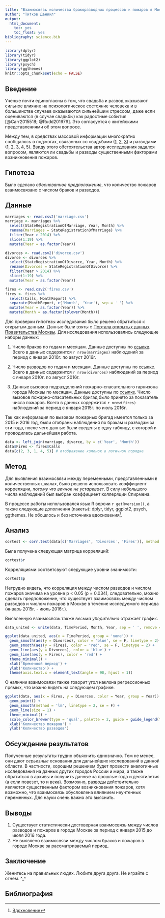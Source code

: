 ```yaml
---
title: "Взаимосвязь количества бракоразводных процессов и пожаров в Москве в 2015-2016 годах"
author: "Титков Даниил"
output: 
  html_document:
    toc: yes
    toc_float: yes
bibliography: science.bib
---
```


```r
library(dplyr)
library(tidyr)
library(ggplot2)
library(psych)
library(ggthemes)
knitr::opts_chunk$set(echo = FALSE)
```

## Введение

Ученые почти единогласны в том, что свадьба и развод оказывают сильное влияние на психологическое состояние человека и в большинстве случаев оказываются сильнейшим стрессом, даже если оцениваются (в случае свадьбы) как радостные события [@Carr2015518; @Rudd201679]. Это согласуется с житейскими представлениями об этом вопросе. 

Между тем, в средствах массовой информации многократно сообщалось о поджогах, связанных со свадьбами ([1](https://russia.tv/video/show/brand_id/5169/episode_id/1053399/video_id/1042726/), [2](http://www.vesti.ru/doc.html?id=1901157&cid=520), [3](http://obozrevatel.com/family/v-britanii-zhenih-podzheg-drevnij-zamok-vo-vremya-svadbyi.htm)) и разводами ([1](http://www.e1.ru/news/spool/news_id-449260.html), [2](http://skoronovosti.ru/nnovgorod/2016/09/01/247046-nizhegorodets-podzheg-mashinu-zheny-za-zhelanie-razvestis.html), [3](http://petrowsk64.ru/posle-razvoda-zhitel-petrovska-podzheg-dom-byivshey-zhenyi.html), [4](http://www.mk.ru/incident/2015/05/19/podrostok-podzheg-kvartiru-chtoby-otomstit-novomu-otcu-za-razvod-roditeley.html), [5](http://v-kurse-voronezh.ru/proishestvia/21357)). Ввиду этого обстоятельства автор исследования задался вопросом, являются ли свадьбы и разводы существенными факторами возникновения пожаров. 

## Гипотеза

Было сделано _обоснованное предположение_, что количество пожаров взаимосвязано с числом браков и разводов. 

## Данные

```r

marriages <- read.csv2('marriage.csv')
marriage <- marriages %>% 
  select(StateRegistrationOfMarriage, Year, Month) %>% 
  rename(Marriages = StateRegistrationOfMarriage) %>% 
  filter(Year > 2014) %>% 
  slice(1:19) %>% 
  mutate(Year = as.factor(Year))

divorces <- read.csv2('divorce.csv')
divorce <- divorces %>% 
  select(StateRegistrationOfDivorce, Year, Month) %>% 
  rename(Divorces = StateRegistrationOfDivorce) %>% 
  filter(Year > 2014) %>% 
  slice(1:19) %>% 
  mutate(Year = as.factor(Year))

fires <- read.csv2('fires.csv')
fires <- fires %>% 
  select(Calls, MonthReport) %>% 
  separate(MonthReport, c('Month', 'Year'), sep = ' ') %>% 
  mutate(Year = as.factor(Year)) %>% 
  mutate(Month = as.factor(tolower(Month))) 

```


Для проверки гипотезы исследования было решено обратиться к открытым данным. Данные были взяты с [Портала открытых данных Правительства Москвы](http://data.mos.ru/). Для исследования использовались следующие наборы данных:

1. Число браков по годам и месяцам. Данные доступны по [ссылке]( <http://data.mos.ru/opendata/7704111479-chislo-brakov-po-godam>). Всего в данных содержится `r nrow(marriages)`  наблюдений за период с января 2010г. по август 2016г.

2. Число разводов по годам и месяцам. Данные доступны по [ссылке]( <http://data.mos.ru/opendata/7704111479-chislo-razvodov-po-godam>). Всего в данных содержится `r nrow(divorces)`  наблюдений за период с января 2010г. по август 2016г.

3. Данные вызовов подразделений пожарно-спасательного гарнизона города Москвы по месяцам. Данные доступны по [ссылке]( <http://data.mos.ru/opendata/7710474791-dannye-vyzovov-pojarnoy-slujby-po-mesyatsam>). Число вызовов пожарно-спасательных бригад было принято за показатель числа пожаров. Всего в данных содержится `r nrow(fires)`  наблюдений за период с января 2015г. по июль 2016г.

Так как информация по вызовом пожарных бригад имеется только за 2015 и 2016 год, были отобраны наблюдения по бракам и разводам за эти года, после чего данные были сведены в одну таблицу, с которой и проводилась дальнейшая работа. 

```r
data <- left_join(marriage, divorce, by = c('Year', 'Month'))
data$Fires <- fires$Calls
data[c(2, 3, 1, 4, 5)] # отображение колонок в логичном порядке

```


## Метод

Для выявления взаимосвязи между переменными, представленными в количественных шкалах, было решено использовать коэффициент корреляции, _потому что вечное не устаревает_. В силу небольшого числа наблюдений был выбран коэффициент коллеряции Спирмена. 

В процессе работы использовался язык R версии `r getRversion()`, а также следующие дополнения (пакеты): dplyr, tidyr, ggplot2, psych, ggthemes. Не обошлось и без источника вдохновения[^1]. 

[^1]: [Вдохновение](http://www.tylervigen.com/spurious-correlations)

## Анализ

```r
cortest <- corr.test(data[c('Marriages', 'Divorces', 'Fires')], method = 'spearman', adjust = 'none') # тест из пакета psych

```

Была получена следующая матрица корреляций:
```r
cortest$r
```
 
Корреляциями соответсвуют следующие уровни значимости:

```r
cortest$p

```

Нетрудно видеть, что корреляция между числом разводов и числом пожаров значима на уровне p < 0.05 (p = 0.034), следовательно, можно сделать предположение, что существует взаимосвязь между числом разводов и числом пожаров в Москве в течение исследуемого периода (январь 2015г. - июль 2016г.). 

Выявленную взаимосвязь также _весьма убедительно_ отражает график.

```r
data_united <- unite(data, TimePeriod, Month, Year, sep = ' ', remove = TRUE)

ggplot(data_united, aes(x = TimePeriod, group = 'none')) +
  geom_smooth(aes(y = Divorces), color = 'blue', se = F, linetype = 2) +
  geom_smooth(aes(y = Fires), color = 'red', se = F, linetype = 2) +
  geom_line(aes(y = Divorces), color = 'blue') +
  geom_line(aes(y = Fires), color = 'red') +
  theme_minimal() + 
  xlab('Временной период') +
  ylab('Количество') +
  theme(axis.text.x = element_text(angle = 90, hjust = 1))
```

О наличии взаимосвязи также говорит угол наклона регрессионных прямых, что можно видеть на следующем графике. 

```r
ggplot(data, aes(x = Fires, y = Divorces, color = Year, group = Year)) +
  geom_point() +
  geom_smooth(method = 'lm', linetype = 2, se = F) +
  geom_line(size = 1) + 
  theme_minimal() +
  scale_color_brewer(type = 'qual', palette = 2, guide = guide_legend(title = "Год")) +
  xlab('Количество пожаров') + 
  ylab('Количество разводов')

```


## Обсуждение результатов

Полученные результаты трудно объяснить однозначно. Тем не менее, они дают _серьезные_ основания для дальнейших исследований в данной области. В частности, хорошим решением будет провести аналогичные исследования на данных других городов России и мира, а также обратиться в архивы и получить данные за прошлые года и десятилетия (а если повезет, то и века). Возможно, разводы действительно являются существенным фактором возникновения пожаров, хотя возможно, что взаимосвязь обусловлена влиянием неучтенных переменных. Для науки очень важно это выяснить. 

## Выводы

1. Существует статистически достоверная взаимосвязь между числов разводов и пожаров в городе Москве за период с января 2015 до июля 2016 года. 
2. Не выявлено взаимосвязи между числом браков и пожаров в городе Москве за рассматриваемый период. 

## Заключение

Женитесь на правильных людях. Любите друга друга. Не играйте с огнём. ^_^

## Библиография

